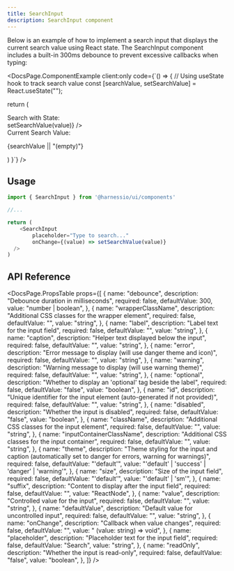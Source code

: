 ```yaml
---
title: SearchInput
description: SearchInput component
---
```



Below is an example of how to implement a search input that displays the current search value using React state. The SearchInput component includes a built-in 300ms debounce to prevent excessive callbacks when typing:

<DocsPage.ComponentExample client:only code={`() => {
  // Using useState hook to track search value
  const [searchValue, setSearchValue] = React.useState("");

return (

<div className="flex flex-col gap-6 min-w-[400px]">
  <div className="mb-2 w-full font-bold mt-6">Search with State:</div>
  <SearchInput
    placeholder="Type to search..."
    onChange={(value) => setSearchValue(value)}
  />
  <div className="rounded-md border p-3">
    <div className="text-sm font-medium underline underline-offset-2">
      Current Search Value:
    </div>
    <p className="mt-1 font-mono text-sm">{searchValue || "(empty)"}</p>
  </div>
</div>
) }`} />

## Usage

```typescript jsx
import { SearchInput } from '@harnessio/ui/components'

//...

return (
    <SearchInput
        placeholder="Type to search..."
        onChange={(value) => setSearchValue(value)}
  />
)
```

## API Reference

<DocsPage.PropsTable
  props={[
    {
      name: "debounce",
      description: "Debounce duration in milliseconds",
      required: false,
      defaultValue: 300,
      value: "number | boolean",
    },
    {
      name: "wrapperClassName",
      description: "Additional CSS classes for the wrapper element",
      required: false,
      defaultValue: "",
      value: "string",
    },
    {
      name: "label",
      description: "Label text for the input field",
      required: false,
      defaultValue: "",
      value: "string",
    },
    {
      name: "caption",
      description: "Helper text displayed below the input",
      required: false,
      defaultValue: "",
      value: "string",
    },
    {
      name: "error",
      description: "Error message to display (will use danger theme and icon)",
      required: false,
      defaultValue: "",
      value: "string",
    },
    {
      name: "warning",
      description: "Warning message to display (will use warning theme)",
      required: false,
      defaultValue: "",
      value: "string",
    },
    {
      name: "optional",
      description: "Whether to display an 'optional' tag beside the label",
      required: false,
      defaultValue: "false",
      value: "boolean",
    },
    {
      name: "id",
      description:
        "Unique identifier for the input element (auto-generated if not provided)",
      required: false,
      defaultValue: "",
      value: "string",
    },
    {
      name: "disabled",
      description: "Whether the input is disabled",
      required: false,
      defaultValue: "false",
      value: "boolean",
    },
    {
      name: "className",
      description: "Additional CSS classes for the input element",
      required: false,
      defaultValue: "",
      value: "string",
    },
    {
      name: "inputContainerClassName",
      description: "Additional CSS classes for the input container",
      required: false,
      defaultValue: "",
      value: "string",
    },
    {
      name: "theme",
      description:
        "Theme styling for the input and caption (automatically set to danger for errors, warning for warnings)",
      required: false,
      defaultValue: "'default'",
      value: "'default' | 'success' | 'danger' | 'warning'",
    },
    {
      name: "size",
      description: "Size of the input field",
      required: false,
      defaultValue: "'default'",
      value: "'default' | 'sm'",
    },
    {
      name: "suffix",
      description: "Content to display after the input field",
      required: false,
      defaultValue: "",
      value: "ReactNode",
    },
    {
      name: "value",
      description: "Controlled value for the input",
      required: false,
      defaultValue: "",
      value: "string",
    },
    {
      name: "defaultValue",
      description: "Default value for uncontrolled input",
      required: false,
      defaultValue: "",
      value: "string",
    },
    {
      name: "onChange",
      description: "Callback when value changes",
      required: false,
      defaultValue: "",
      value: " (value: string) => void",
    },
    {
      name: "placeholder",
      description: "Placeholder text for the input field",
      required: false,
      defaultValue: "Search",
      value: "string",
    },
    {
      name: "readOnly",
      description: "Whether the input is read-only",
      required: false,
      defaultValue: "false",
      value: "boolean",
    },
  ]}
/>
